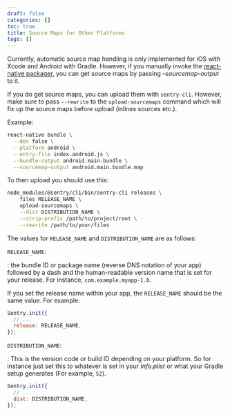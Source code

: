 ```yaml
---
draft: false
categories: []
toc: true
title: Source Maps for Other Platforms
tags: []
---
```


Currently, automatic source map handling is only implemented for iOS with Xcode and Android with Gradle. However, if you manually invoke the [react-native packager](https://github.com/facebook/metro), you can get source maps by passing _–sourcemap-output_ to it.

If you do get source maps, you can upload them with `sentry-cli`. However, make sure to pass `--rewrite` to the `upload-sourcemaps` command which will fix up the source maps before upload (inlines sources etc.).

Example:

```bash
react-native bundle \
  --dev false \
  --platform android \
  --entry-file index.android.js \
  --bundle-output android.main.bundle \
  --sourcemap-output android.main.bundle.map
```

To then upload you should use this:

```bash
node_modules/@sentry/cli/bin/sentry-cli releases \
    files RELEASE_NAME \
    upload-sourcemaps \
    --dist DISTRIBUTION_NAME \
    --strip-prefix /path/to/project/root \
    --rewrite /path/to/your/files
```

The values for `RELEASE_NAME` and `DISTRIBUTION_NAME` are as follows:

`RELEASE_NAME`:

: the bundle ID or package name (reverse DNS notation of your app) followed by a dash and the human-readable version name that
is set for your release. For instance, `com.example.myapp-1.0`.

If you set the release name within your app, the `RELEASE_NAME` should be the same value. For example:

```js
Sentry.init({
  // ...
  release: RELEASE_NAME,
});
```

`DISTRIBUTION_NAME`:

: This is the version code or build ID depending on your platform. So for instance just set this to whatever is set in your _Info.plist_ or what your Gradle setup generates (For example, `52`).

```js
Sentry.init({
  // ...
  dist: DISTRIBUTION_NAME,
});
```
